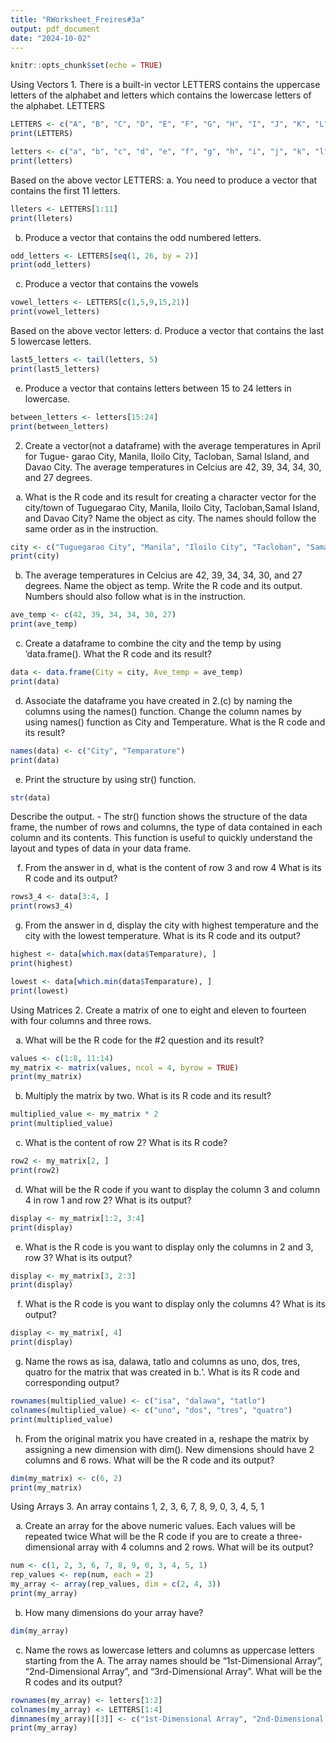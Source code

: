 ```yaml
---
title: "RWorksheet_Freires#3a"
output: pdf_document
date: "2024-10-02"
---
```


```r
knitr::opts_chunk$set(echo = TRUE)
```


Using Vectors
1. There is a built-in vector LETTERS contains the uppercase letters of the alphabet
and letters which contains the lowercase letters of the alphabet.
LETTERS

```r
LETTERS <- c("A", "B", "C", "D", "E", "F", "G", "H", "I", "J", "K", "L", "M", "N", "O", "P", "Q", "R", "S", "T", "U", "V", "W", "X", "Y", "Z")
print(LETTERS)

letters <- c("a", "b", "c", "d", "e", "f", "g", "h", "i", "j", "k", "l", "m", "n", "o", "p", "q", "r", "s", "t", "u", "v", "w", "x", "y", "z")
print(letters)
```


Based on the above vector LETTERS:
a. You need to produce a vector that contains the first 11 letters.

```r
lleters <- LETTERS[1:11]
print(lleters)
```
b. Produce a vector that contains the odd numbered letters.

```r
odd_letters <- LETTERS[seq(1, 26, by = 2)]
print(odd_letters)
```
c. Produce a vector that contains the vowels

```r
vowel_letters <- LETTERS[c(1,5,9,15,21)]
print(vowel_letters)
```
Based on the above vector letters:
d. Produce a vector that contains the last 5 lowercase letters.

```r
last5_letters <- tail(letters, 5)
print(last5_letters)
```
e. Produce a vector that contains letters between 15 to 24 letters in lowercase.

```r
between_letters <- letters[15:24]
print(between_letters)
```
2. Create a vector(not a dataframe) with the average temperatures in April for Tugue-
garao City, Manila, Iloilo City, Tacloban, Samal Island, and Davao City. The average
temperatures in Celcius are 42, 39, 34, 34, 30, and 27 degrees.


a. What is the R code and its result for creating a character vector for the city/town of Tuguegarao City, Manila, Iloilo City, Tacloban,Samal Island, and Davao City? Name the object as city. The names should follow the same order as in the instruction.

```r
city <- c("Tuguegarao City", "Manila", "Iloilo City", "Tacloban", "Samal Island", "Davao City")
print(city)
```
b. The average temperatures in Celcius are 42, 39, 34, 34, 30, and 27 degrees.
Name the object as temp. Write the R code and its output. Numbers should also follow
what is in the instruction.

```r
ave_temp <- c(42, 39, 34, 34, 30, 27)
print(ave_temp)
```
c. Create a dataframe to combine the city and the temp by using ‘data.frame(). What
the R code and its result?

```r
data <- data.frame(City = city, Ave_temp = ave_temp)
print(data)
```
d. Associate the dataframe you have created in 2.(c) by naming the columns using
the names() function. Change the column names by using names() function as City and
Temperature. What is the R code and its result?

```r
names(data) <- c("City", "Temparature")
print(data)
```
e. Print the structure by using str() function. 
```r
str(data)
```
Describe the output.
- The str() function shows the structure of the data frame, the number of rows and columns, the type of data contained in each column and its contents. This function is useful to quickly understand the layout and types of data in your data frame.

f. From the answer in d, what is the content of row 3 and row 4 What is its R code and
its output?

```r
rows3_4 <- data[3:4, ]
print(rows3_4)
```

g. From the answer in d, display the city with highest temperature and the city with
the lowest temperature. What is its R code and its output?

```r
highest <- data[which.max(data$Temparature), ]
print(highest)
```

```r
lowest <- data[which.min(data$Temparature), ]
print(lowest)
```
Using Matrices
2. Create a matrix of one to eight and eleven to fourteen with four columns and three rows. 

a. What will be the R code for the #2 question and its result?

```r
values <- c(1:8, 11:14)
my_matrix <- matrix(values, ncol = 4, byrow = TRUE)
print(my_matrix)

```
b. Multiply the matrix by two. What is its R code and its result?

```r
multiplied_value <- my_matrix * 2
print(multiplied_value)
```
c. What is the content of row 2? What is its R code?
```r
row2 <- my_matrix[2, ]
print(row2)
```

d. What will be the R code if you want to display the column 3 and column 4 in row 1 and row 2? What is its output?

```r
display <- my_matrix[1:2, 3:4]
print(display)
```
e. What is the R code is you want to display only the columns in 2 and 3, row 3? What is its output?
```r
display <- my_matrix[3, 2:3]
print(display)
```
f. What is the R code is you want to display only the columns 4? What is its output?
```r
display <- my_matrix[, 4]
print(display)
```
g. Name the rows as isa, dalawa, tatlo and columns as uno, dos, tres, quatro for the matrix that was created in b.‘. What is its R code and corresponding output?

```r
rownames(multiplied_value) <- c("isa", "dalawa", "tatlo")
colnames(multiplied_value) <- c("uno", "dos", "tres", "quatro")
print(multiplied_value)
```

h. From the original matrix you have created in a, reshape the matrix by assigning a new dimension with dim(). New dimensions should have 2 columns and 6 rows. What will be the R code and its output?

```r
dim(my_matrix) <- c(6, 2)
print(my_matrix)
```

Using Arrays
3. An array contains 1, 2, 3, 6, 7, 8, 9, 0, 3, 4, 5, 1

a. Create an array for the above numeric values. Each values will be repeated twice What will be the R code if you are to create a three-dimensional array with 4 columns and 2 rows. What will be its output?

```r
num <- c(1, 2, 3, 6, 7, 8, 9, 0, 3, 4, 5, 1)
rep_values <- rep(num, each = 2)
my_array <- array(rep_values, dim = c(2, 4, 3))
print(my_array)
```
b. How many dimensions do your array have?

```r
dim(my_array)
```

c. Name the rows as lowercase letters and columns as uppercase letters starting from
the A. The array names should be “1st-Dimensional Array”, “2nd-Dimensional Array”, and
“3rd-Dimensional Array”. What will be the R codes and its output?

```r
rownames(my_array) <- letters[1:2]
colnames(my_array) <- LETTERS[1:4]
dimnames(my_array)[[3]] <- c("1st-Dimensional Array", "2nd-Dimensional Array", "3rd-Dimensional Array")
print(my_array)
```
